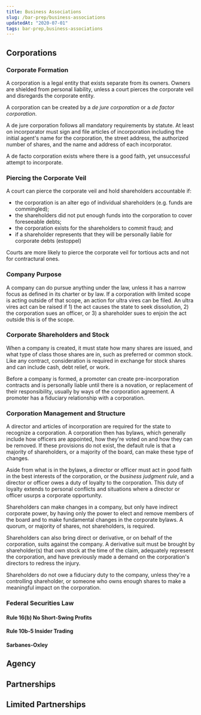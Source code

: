 ```yaml
---
title: Business Associations
slug: /bar-prep/business-associations
updatedAt: "2020-07-01"
tags: bar-prep,business-associations
---
```


## Corporations

### Corporate Formation

A corporation is a legal entity that exists separate from its owners. Owners
are shielded from personal liability, unless a court pierces the corporate
veil and disregards the corporate entity.

A corporation can be created by a *de jure corporation* or a *de factor
corporation*.

A de jure corporation follows all mandatory requirements by statute. At least
on incorporator must sign and file articles of incorporation including the
initial agent's name for the corporation, the street address, the authorized
number of shares, and the name and address of each incorporator.

A de facto corporation exists where there is a good faith, yet unsuccessful
attempt to incorporate.

### Piercing the Corporate Veil

A court can pierce the corporate veil and hold shareholders accountable if:

* the corporation is an alter ego of individual shareholders (e.g. funds are
  commingled);
* the shareholders did not put enough funds into the corporation to cover
  foreseeable debts;
* the corporation exists for the shareholders to commit fraud; and
* if a shareholder represents that they will be personally liable for corporate
  debts (estoppel)

Courts are more likely to pierce the corporate veil for tortious acts and not
for contractural ones.

### Company Purpose

A company can do pursue anything under the law, unless it has a narrow focus as
defined in its charter or by law. If a corporation with limited scope is acting
outside of that scope, an action for ultra vires can be filed. An ultra vires
act can be raised if 1) the act causes the state to seek dissolution, 2) the
corporation sues an officer, or 3) a shareholder sues to enjoin the act
outside this is of the scope.

### Corporate Shareholders and Stock

When a company is created, it must state how many shares are issued, and what
type of class those shares are in, such as preferred or common stock. Like any
contract, consideration is required in exchange for stock shares and can include
cash, debt relief, or work.

Before a company is formed, a promoter  can create pre-incorporation contracts
and is personally liable until there is a novation, or replacement of their
responsibility, usually by ways of the corporation agreement. A promoter has a
fiduciary relationship with a corporation.

### Corporation Management and Structure

A director and articles of incorporation are required for the state to recognize
a corporation. A corporation then has bylaws, which generally include how
officers are appointed, how they're voted on and how they can be removed. If
these provisions do not exist, the default rule is that a majority of
shareholders, or a majority of the board, can make these type of changes.

Aside from what is in the bylaws, a director or officer must act in good
faith in the best interests of the corporation, or the *business judgment
rule*, and a director or officer owes a duty of loyalty to the corporation. This
duty of loyalty extends to personal conflicts and situations where a director or
officer usurps a corporate opportunity.

Shareholders can make changes in a company, but only have indirect corporate
power, by having only the power to elect and remove members of the board and to
make fundamental changes in the corporate bylaws. A quorum, or majority of
shares, not shareholders, is required.

Shareholders can also bring direct or derivative, or on behalf of the
corporation, suits against the company. A derivative suit must be brought by
shareholder(s) that own stock at the time of the claim, adequately represent the
corporation, and have previously made a demand on the corporation's directors
to redress the injury.

Shareholders do not owe a fiduciary duty to the company, unless they're a
controlling shareholder, or someone who owns enough shares to make a meaningful
impact on the corporation.

### Federal Securities Law



#### Rule 16(b) No Short-Swing Profits

#### Rule 10b-5 Insider Trading

#### Sarbanes-Oxley

## Agency

## Partnerships

## Limited Partnerships
